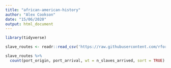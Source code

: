 ```yaml
---
title: "african-american-history"
author: "Alex Cookson"
date: "15/06/2020"
output: html_document
---
```


```r
library(tidyverse)

slave_routes <- readr::read_csv('https://raw.githubusercontent.com/rfordatascience/tidytuesday/master/data/2020/2020-06-16/slave_routes.csv')
```

```r
slave_routes %>%
  count(port_origin, port_arrival, wt = n_slaves_arrived, sort = TRUE)
```

